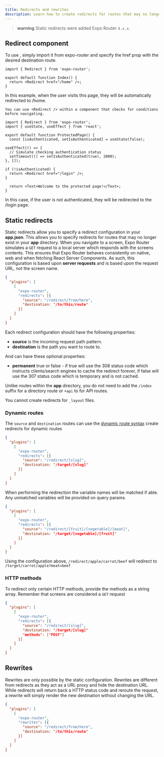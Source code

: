 ```yaml
---
title: Redirects and rewrites
description: Learn how to create redirects for routes that may no longer exist
---
```


> **warning** Static redirects were added Expo Router `4.x.x`.

## Redirect component

To use <Redirect />, simply import it from expo-router and specify the href prop with the desired destination route.

```tsx
import { Redirect } from 'expo-router';

export default function Index() {
  return <Redirect href="/home" />;
}
```

In this example, when the user visits this page, they will be automatically redirected to /home.

```tsx
You can use <Redirect /> within a component that checks for conditions before navigating.

import { Redirect } from 'expo-router';
import { useState, useEffect } from 'react';

export default function ProtectedPage() {
  const [isAuthenticated, setIsAuthenticated] = useState(false);

useEffect(() => {
  // Simulate checking authentication status
  setTimeout(() => setIsAuthenticated(true), 2000);
}, []);

if (!isAuthenticated) {
  return <Redirect href="/login" />;
}

  return <Text>Welcome to the protected page!</Text>;
}
```

In this case, if the user is not authenticated, they will be redirected to the /login page.

## Static redirects

Static redirects allow you to specify a redirect configuration in your **app.json**. This allows you to specify redirects for routes that may no longer exist in your **app** directory. When you navigate to a screen, Expo Router simulates a `GET` request to a local server which responds with the screens contents. This ensures that Expo Router behaves consistently on native, web and when fetching React Server Components. As such, this configuration is based upon **server requests** and is based upon the request URL, not the screen name.

```json app.json
{
  "plugins": [
    [
      "expo-router",
      "redirects": [{
        "source": "/redirect/from/here",
        "destination: "/to/this/route"
      }]
    ]
  ]
}
```

Each redirect configuration should have the following properties:

- **source** is the incoming request path pattern.
- **destination** is the path you want to route to.

And can have these optional properties:

- **permanent** true or false - if true will use the 308 status code which instructs clients/search engines to cache the redirect forever, if false will use the 307 status code which is temporary and is not cached.

Unlike routes within the **app** directory, you do not need to add the `/index` suffix for a directory route or `+api` to for API routes.

You cannot create redirects for `_layout` files.

### Dynamic routes

The `source` and `destination` routes can use the [dynamic route syntax](https://docs.expo.dev/develop/dynamic-routes/) create redirects for dynamic routes

```json app.json
{
  "plugins": [
    [
      "expo-router",
      "redirects": [{
        "source": "/redirect/[slug]",
        "destination: "/target/[slug]"
      }]
    ]
  ]
}
```

When performing the redirection the variable names will be matched if able. Any unmatched variables will be provided on query params.

```json app.json
{
  "plugins": [
    [
      "expo-router",
      "redirects": [{
        "source": "/redirect/[fruit]/[vegetable]/[meat]",
        "destination: "/target/[vegetable]/[fruit]"
      }]
    ]
  ]
}
```

Using the configuration above, `/redirect/apple/carrot/beef` will redirect to `/target/carrot/apple?meat=beef`

### HTTP methods

To redirect only certain HTTP methods, provide the methods as a string array. Remember that screens are considered a `GET` request

```json app.json
{
  "plugins": [
    [
      "expo-router",
      "redirects": [{
        "source": "/redirect/[slug]",
        "destination: "/target/[slug]"
        "methods": ["POST"]
      }]
    ]
  ]
}
```

## Rewrites

Rewrites are only possible by the static configuration. Rewrites are different from redirects as they act as a URL proxy and hide the destination URL. While redirects will return back a HTTP status code and reroute the request, a rewrite will simply render the new destination without changing the URL.

```json app.json
{
  "plugins": [
    [
      "expo-router",
      "rewrites": [{
        "source": "/redirect/from/here",
        "destination: "/to/this/route"
      }]
    ]
  ]
}
```
